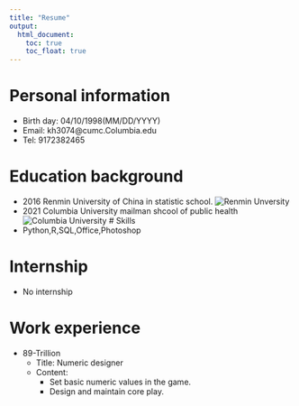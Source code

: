 ```yaml
---
title: "Resume"
output: 
  html_document:
    toc: true 
    toc_float: true 
---
```

# Personal information
- Birth day: 04/10/1998(MM/DD/YYYY)
- Email: kh3074@cumc.Columbia.edu
- Tel: 9172382465

# Education background
- 2016 Renmin University of China in statistic school.
![Renmin Unversity](http://www.sinaimg.cn/dy/c/2007-10-16/U2342P1T1D14098055F21DT20071016140843.jpg)
- 2021 Columbia University mailman shcool of public health
![Columbia University](https://encrypted-tbn0.gstatic.com/images?q=tbn:ANd9GcT-X2cjz-9IQg0Ur3t-YRP_irDvsNfkqgGLTQ&usqp=CAU)
# Skills
- Python,R,SQL,Office,Photoshop

# Internship
- No internship

# Work experience
- 89-Trillion
  - Title: Numeric designer
  - Content:
    - Set basic numeric values in the game.
    - Design and maintain core play.
    
